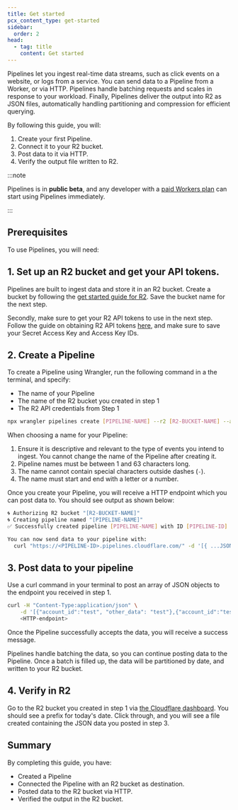 ```yaml
---
title: Get started
pcx_content_type: get-started
sidebar:
  order: 2
head:
  - tag: title
    content: Get started
---
```



Pipelines let you ingest real-time data streams, such as click events on a website, or logs from a service. You can send data to a Pipeline from a Worker, or via HTTP. Pipelines handle batching requests and scales in response to your workload. Finally, Pipelines deliver the output into R2 as JSON files, automatically handling partitioning and compression for efficient querying.

By following this guide, you will:

1. Create your first Pipeline.
2. Connect it to your R2 bucket.
3. Post data to it via HTTP.
4. Verify the output file written to R2.

:::note

Pipelines is in **public beta**, and any developer with a [paid Workers plan](/workers/platform/pricing/#workers) can start using Pipelines immediately.

:::

## Prerequisites

To use Pipelines, you will need:

<Render file="prereqs" product="workers" />

## 1. Set up an R2 bucket and get your API tokens.

Pipelines are built to ingest data and store it in an R2 bucket. Create a bucket by following the [get started guide for R2](r2/get-started/). Save the bucket name for the next step.

Secondly, make sure to get your R2 API tokens to use in the next step. Follow the guide on obtaining R2 API tokens [here](r2/api/s3/tokens/), and make sure to save your Secret Access Key and Access Key IDs.

## 2. Create a Pipeline

To create a Pipeline using Wrangler, run the following command in a the terminal, and specify:

- The name of your Pipeline
- The name of the R2 bucket you created in step 1
- The R2 API credentials from Step 1

```sh
npx wrangler pipelines create [PIPELINE-NAME] --r2 [R2-BUCKET-NAME] --access-key-id [ACCESS-KEY-ID] --secret-access-key [SECRET-ACCESS-KEY]
```

When choosing a name for your Pipeline:

1. Ensure it is descriptive and relevant to the type of events you intend to ingest. You cannot change the name of the Pipeline after creating it.
2. Pipeline names must be between 1 and 63 characters long.
3. The name cannot contain special characters outside dashes (`-`).
4. The name must start and end with a letter or a number.

Once you create your Pipeline, you will receive a HTTP endpoint which you can post data to. You should see output as shown below:

```sh output
🌀 Authorizing R2 bucket "[R2-BUCKET-NAME]"
🌀 Creating pipeline named "[PIPELINE-NAME]"
✅ Successfully created pipeline [PIPELINE-NAME] with ID [PIPELINE-ID]

You can now send data to your pipeline with:
  curl "https://<PIPELINE-ID>.pipelines.cloudflare.com/" -d '[{ ...JSON_DATA... }]'
```

## 3. Post data to your pipeline

Use a curl command in your terminal to post an array of JSON objects to the endpoint you received in step 1.

```sh
curl -H "Content-Type:application/json" \
    -d '[{"account_id":"test", "other_data": "test"},{"account_id":"test","other_data": "test2"}]' \
    <HTTP-endpoint>
```

Once the Pipeline successfully accepts the data, you will receive a success message.

Pipelines handle batching the data, so you can continue posting data to the Pipeline. Once a batch is filled up, the data will be partitioned by date, and written to your R2 bucket.

## 4. Verify in R2

Go to the R2 bucket you created in step 1 via [the Cloudflare dashboard](https://dash.cloudflare.com/). You should see a prefix for today's date. Click through, and you will see a file created containing the JSON data you posted in step 3.

## Summary

By completing this guide, you have:

- Created a Pipeline
- Connected the Pipeline with an R2 bucket as destination.
- Posted data to the R2 bucket via HTTP.
- Verified the output in the R2 bucket.

